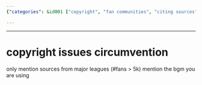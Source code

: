 ```yaml
---
{"categories": &id001 ["copyright", "fan communities", "citing sources", "large fan bases", "background music", "circumvention", "intellectual property"], "category": "copyright", "date": "2023-12-22 23:52:59", "description": "This article highlights the significance of adhering to copyright laws and avoiding circumvention while drawing content from large fan communities. It emphasizes the importance of properly citing sources and specifying the background music used, ensuring compliance with legal guidelines.", "tags": *id001, "title": "copyright issues circumvention"}

---
```


------

# copyright issues circumvention

only mention sources from major leagues (#fans > 5k)
mention the bgm you are using


